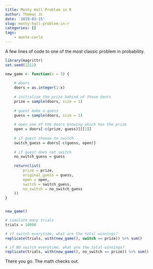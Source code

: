 ```yaml
---
title: Monty Hall Problem in R
author: Thomas Jc
date: '2019-03-15'
slug: monty-hall-problem-in-r
categories: []
tags: 
    - monte-carlo
---
```


A few lines of code to one of the most classic problem in probability. 

```r
library(magrittr)
set.seed(1212)

new_game <- function(x = 3) {
    
    # doors
    doors = as.integer(1:x)
    
    # initialize the prize behind of those doors
    prize = sample(doors, size = 1)
    
    # guest make a guess
    guess = sample(doors, size = 1)
    
    # open one of the doors knowing which has the prize
    open = doors[-c(prize, guess)][[1]]
    
    # if guest choose to switch 
    switch_guess = doors[-c(guess, open)]
    
    # if guest does not switch
    no_switch_guess = guess
    
    return(list(
        prize = prize,
        original_guess = guess,
        open = open,
        switch = switch_guess,
        no_switch = no_switch_guess
    ))
}


new_game()
```

```r
# simulate many trials
trials = 10000

# if switch everytime, what are the total winnings?
replicate(trials, with(new_game(), switch == prize)) %>% sum()

# if NO switch everytime, what are the total winnings?
replicate(trials, with(new_game(), no_switch == prize)) %>% sum()
```

There you go. The math checks out.

